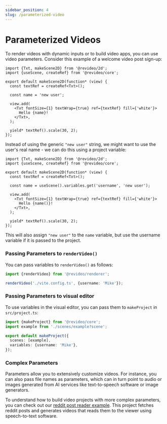 ```yaml
---
sidebar_position: 4
slug: /parameterized-video
---
```


# Parameterized Videos

To render videos with dynamic inputs or to build video apps, you can use video
parameters. Consider this example of a welcome video post sign-up:

```tsx editor
import {Txt, makeScene2D} from '@revideo/2d';
import {useScene, createRef} from '@revideo/core';

export default makeScene2D(function* (view) {
  const textRef = createRef<Txt>();

  const name = 'new user';

  view.add(
    <Txt fontSize={1} textWrap={true} ref={textRef} fill={'white'}>
      Hello {name}!
    </Txt>,
  );

  yield* textRef().scale(30, 2);
});
```

Instead of using the generic `"new user"` string, we might want to use the
user's real name - we can do this using a project variable:

```tsx
import {Txt, makeScene2D} from '@revideo/2d';
import {useScene, createRef} from '@revideo/core';

export default makeScene2D(function* (view) {
  const textRef = createRef<Txt>();

  const name = useScene().variables.get('username', 'new user');

  view.add(
    <Txt fontSize={1} textWrap={true} ref={textRef} fill={'white'}>
      Hello {name()}!
    </Txt>,
  );

  yield* textRef().scale(30, 2);
});
```

This will also assign `"new user"` to the `name` variable, but use the username
variable if it is passed to the project.

### Passing Parameters to `renderVideo()`

You can pass variables to `renderVideo()` as follows:

```ts
import {renderVideo} from '@revideo/renderer';

renderVideo('./vite.config.ts', {username: 'Mike'});
```

### Passing Parameters to visual editor

To use variables in the visual editor, you can pass them to `makeProject` in
`src/project.ts`:

```ts
import {makeProject} from '@revideo/core';
import example from './scenes/example?scene';

export default makeProject({
  scenes: [example],
  variables: {username: 'Mike'},
});
```

### Complex Parameters

Parameters allow you to extensively customize videos. For instance, you can also
pass file names as parameters, which can in turn point to audio or images
generated from AI services like text-to-speech software or image generators.

To understand how to build video projects with more complex parameters, you can
check out our [reddit post reader example](/reddit-post-reader). This project
fetches reddit posts and generates videos that reads them to the viewer using
speech-to-text software.
